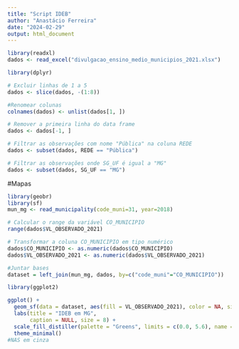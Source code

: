 ```yaml
---
title: "Script IDEB"
author: "Anastácio Ferreira"
date: "2024-02-29"
output: html_document
---
```


```r
library(readxl)
dados <- read_excel("divulgacao_ensino_medio_municipios_2021.xlsx")
```

```r
library(dplyr)

# Excluir linhas de 1 a 5
dados <- slice(dados, -(1:8))

#Renomear colunas
colnames(dados) <- unlist(dados[1, ])

# Remover a primeira linha do data frame
dados <- dados[-1, ]
```

```r
# Filtrar as observações com nome "Pública" na coluna REDE
dados <- subset(dados, REDE == "Pública")

# Filtrar as observações onde SG_UF é igual a "MG"
dados <- subset(dados, SG_UF == "MG")
```

#Mapas
```r
library(geobr)
library(sf)
mun_mg <- read_municipality(code_muni=31, year=2018)
```

```r
# Calcular o range da variável CO_MUNICIPIO
range(dados$VL_OBSERVADO_2021)
```

```r
# Transformar a coluna CO_MUNICIPIO em tipo numérico
dados$CO_MUNICIPIO <- as.numeric(dados$CO_MUNICIPIO)
dados$VL_OBSERVADO_2021 <- as.numeric(dados$VL_OBSERVADO_2021)

#Juntar bases
dataset = left_join(mun_mg, dados, by=c("code_muni"="CO_MUNICIPIO"))
```

```r
library(ggplot2)

ggplot() +
  geom_sf(data = dataset, aes(fill = VL_OBSERVADO_2021), color = NA, size = 0.15) +
  labs(title = "IDEB em MG", 
       caption = NULL, size = 8) +
  scale_fill_distiller(palette = "Greens", limits = c(0.0, 5.6), name = "Code_muni", na.value = "gray50") +
  theme_minimal()
#NAS em cinza
```

